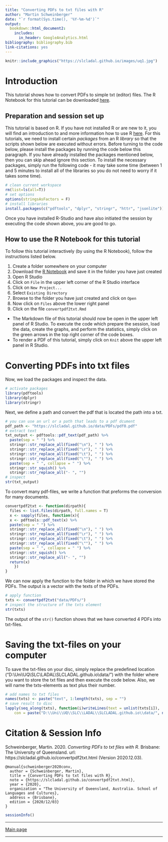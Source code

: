 ```yaml
---
title: "Converting PDFs to txt files with R"
author: "Martin Schweinberger"
date: "`r format(Sys.time(), '%Y-%m-%d')`"
output:
  bookdown::html_document2: 
    includes:
      in_header: GoogleAnalytics.html
bibliography: bibliography.bib
link-citations: yes
---
```


<!--html_preserve-->
<!-- Global site tag (gtag.js) - Google Analytics -->
<script async src="https://www.googletagmanager.com/gtag/js?id=UA-130562131-1"></script>
<script>
  window.dataLayer = window.dataLayer || [];
  function gtag(){dataLayer.push(arguments);}
  gtag('js', new Date());

  gtag('config', 'UA-130562131-1');
</script>
<!--/html_preserve-->

```r
knitr::include_graphics("https://slcladal.github.io/images/uq1.jpg")
```

# Introduction{-}

This tutorial shows how to convert PDFs to simple txt (editor) files. The R Notebook for this tutorial can be downloaded [here](https://slcladal.github.io/convertpdf2txt.Rmd). 

## Preparation and session set up{-}

This tutorial is based on R. If you have not installed R or are new to it, you will find an introduction to and more information how to use R [here](https://slcladal.github.io/IntroR_workshop.html). For this tutorials, we need to install certain *packages* from an R *library* so that the scripts shown below are executed without errors. Before turning to the code below, please install the packages by running the code below this paragraph. If you have already installed the packages mentioned below, then you can skip ahead ignore this section. To install the necessary packages, simply run the following code - it may take some time (between 1 and 5 minutes to install all of the libraries so you do not need to worry if it takes some time).

```r
# clean current workspace
rm(list=ls(all=T))
# set options
options(stringsAsFactors = F)
# install libraries
install.packages(c("pdftools", "dplyr", "stringr", "httr", "jsonlite"))
```

Once you have installed R-Studio and have also initiated the session by executing the code shown above, you are good to go.

## How to use the R Notebook for this tutorial{-}

To follow this tutorial interactively (by using the R Notebook), follow the instructions listed below.

1. Create a folder somewhere on your computer
2. Download the [R Notebook](https://slcladal.github.io//convertpdf2txt.Rmd) and save it in the folder you have just created
3. Open R Studio
4. Click on `File` in the upper left corner of the R Studio interface
5. Click on `New Project...`
6. Select `Existing Directory`
7. Browse to the folder you have just created and click on `Open`
8. Now click on `Files` above the lower right panel
9. Click on the file `convertpdf2txt.Rmd`
  + The Markdown file of this tutorial should now be open in the upper left panel of R Studio. To execute the code which prepare the session, load the data, create the graphs, and perform the statistics, simply click on the green arrows in the top right corner of the code boxes.
  + To render a PDF of this tutorial, simply click on `Knit` above the upper left panel in R Studio.

# Converting PDFs into txt files{-}

Now, we load the packages and inspect the data. 

```r
# activate packages
library(pdftools)
library(dplyr)
library(stringr)
```

Next, we define a path and convert the pdf that is located the path into a txt.

```r
# you can use an url or a path that leads to a pdf dcument
pdf_path <- "https://slcladal.github.io/data/PDFs/pdf0.pdf"
# extract text
txt_output <- pdftools::pdf_text(pdf_path) %>%
  paste(sep = " ") %>%
  stringr::str_replace_all(fixed("\n"), " ") %>%
  stringr::str_replace_all(fixed("\r"), " ") %>%
  stringr::str_replace_all(fixed("\t"), " ") %>%
  stringr::str_replace_all(fixed("\""), " ") %>%
  paste(sep = " ", collapse = " ") %>%
  stringr::str_squish() %>%
  stringr::str_replace_all("- ", "") 
# inspect
str(txt_output)
```

To convert many pdf-files, we write a function that preforms the conversion for many documents.

```r
convertpdf2txt <- function(dirpath){
  files <- list.files(dirpath, full.names = T)
  x <- sapply(files, function(x){
  x <- pdftools::pdf_text(x) %>%
  paste(sep = " ") %>%
  stringr::str_replace_all(fixed("\n"), " ") %>%
  stringr::str_replace_all(fixed("\r"), " ") %>%
  stringr::str_replace_all(fixed("\t"), " ") %>%
  stringr::str_replace_all(fixed("\""), " ") %>%
  paste(sep = " ", collapse = " ") %>%
  stringr::str_squish() %>%
  stringr::str_replace_all("- ", "") 
  return(x)
    })
}
```

We can now apply the function to the folder in which we have stored the PDFs. The output is a vector with the texts of the PDFs. 

```r
# apply function
txts <- convertpdf2txt("data/PDFs/")
# inspect the structure of the txts element
str(txts)
```

The output of the `str()` function shows that we have converted 4 PDFs into txt-files. 

# Saving the txt-files on your computer{-}

To save the txt-files on your disc, simply replace the predefined location ("D:\\Uni\\UQ\\SLC\\LADAL\\SLCLADAL.github.io\\data/") with the folder where you want to store the txt files and then execute the code below. Also, we will name the txts-elements as text plus their number.

```r
# add names to txt files
names(txts) <- paste("text", 1:length(txts), sep = "")
# save result to disc
lapply(seq_along(txts), function(i)writeLines(text = unlist(txts[i]),
    con = paste("D:\\Uni\\UQ\\SLC\\LADAL\\SLCLADAL.github.io\\data/", names(txts)[i],".txt", sep = "")))
```


# Citation & Session Info {-}

Schweinberger, Martin. 2020. *Converting PDFs to txt files with R*. Brisbane: The University of Queensland. url: https://slcladal.github.io/convertpdf2txt.html (Version 2020.12.03).

```
@manual{schweinberger2020conv,
  author = {Schweinberger, Martin},
  title = {Converting PDFs to txt files with R},
  note = {https://slcladal.github.io/convertpdf2txt.html},
  year = {2020},
  organization = "The University of Queensland, Australia. School of Languages and Cultures},
  address = {Brisbane},
  edition = {2020/12/03}
}
```

```r
sessionInfo()
```

***

[Main page](https://slcladal.github.io/index.html)

***



